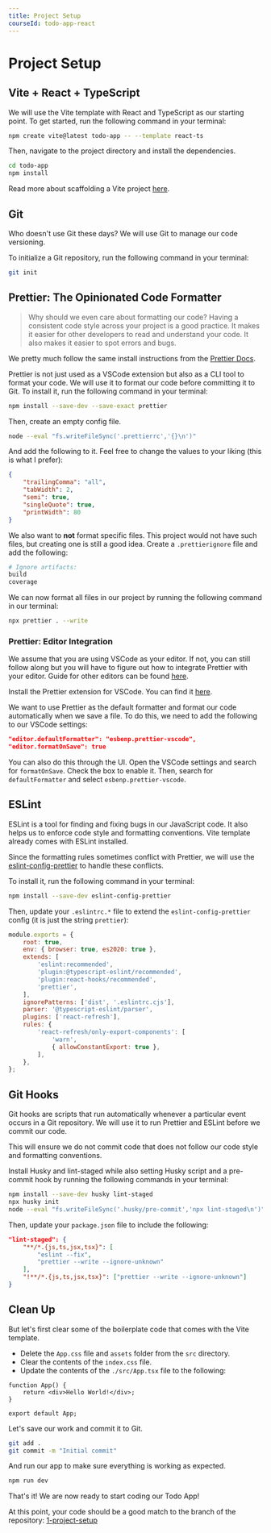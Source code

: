 ```yaml
---
title: Project Setup
courseId: todo-app-react
---
```


# Project Setup

## Vite + React + TypeScript

We will use the Vite template with React and TypeScript as our starting point. To get started, run the following command in your terminal:

```sh frame="none" showLineNumbers=false
npm create vite@latest todo-app -- --template react-ts
```

Then, navigate to the project directory and install the dependencies.

```sh frame="none" showLineNumbers=false
cd todo-app
npm install
```

Read more about scaffolding a Vite project [here](https://vitejs.dev/guide/#scaffolding-your-first-vite-project).

## Git

Who doesn't use Git these days? We will use Git to manage our code versioning.

To initialize a Git repository, run the following command in your terminal:

```sh frame="none" showLineNumbers=false
git init
```

## Prettier: The Opinionated Code Formatter

> Why should we even care about formatting our code? Having a consistent code style across your project is a good practice. It makes it easier for other developers to read and understand your code. It also makes it easier to spot errors and bugs.

We pretty much follow the same install instructions from the [Prettier Docs](https://prettier.io/docs/en/install).

Prettier is not just used as a VSCode extension but also as a CLI tool to format your code. We will use it to format our code before committing it to Git. To install it, run the following command in your terminal:

```sh frame="none" showLineNumbers=false
npm install --save-dev --save-exact prettier
```

Then, create an empty config file.

```sh frame="none" showLineNumbers=false
node --eval "fs.writeFileSync('.prettierrc','{}\n')"
```

And add the following to it. Feel free to change the values to your liking (this is what I prefer):

```json title=".prettierrc"
{
	"trailingComma": "all",
	"tabWidth": 2,
	"semi": true,
	"singleQuote": true,
	"printWidth": 80
}
```

We also want to **not** format specific files. This project would not have such files, but creating one is still a good idea. Create a `.prettierignore` file and add the following:

```sh frame="none" showLineNumbers=false
# Ignore artifacts:
build
coverage
```

We can now format all files in our project by running the following command in our terminal:

```sh frame="none" showLineNumbers=false
npx prettier . --write
```

### Prettier: Editor Integration

We assume that you are using VSCode as your editor. If not, you can still follow along but you will have to figure out how to integrate Prettier with your editor. Guide for other editors can be found [here](https://prettier.io/docs/en/editors).

Install the Prettier extension for VSCode. You can find it [here](https://marketplace.visualstudio.com/items?itemName=esbenp.prettier-vscode).

We want to use Prettier as the default formatter and format our code automatically when we save a file. To do this, we need to add the following to our VSCode settings:

```json frame="none" showLineNumbers=false
"editor.defaultFormatter": "esbenp.prettier-vscode",
"editor.formatOnSave": true
```

You can also do this through the UI. Open the VSCode settings and search for `formatOnSave`. Check the box to enable it. Then, search for `defaultFormatter` and select `esbenp.prettier-vscode`.

## ESLint

ESLint is a tool for finding and fixing bugs in our JavaScript code. It also helps us to enforce code style and formatting conventions. Vite template already comes with ESLint installed.

Since the formatting rules sometimes conflict with Prettier, we will use the [eslint-config-prettier](https://github.com/prettier/eslint-config-prettier#installation) to handle these conflicts.

To install it, run the following command in your terminal:

```sh frame="none" showLineNumbers=false
npm install --save-dev eslint-config-prettier
```

Then, update your `.eslintrc.*` file to extend the `eslint-config-prettier` config (it is just the string `prettier`):

```js {8}
module.exports = {
	root: true,
	env: { browser: true, es2020: true },
	extends: [
		'eslint:recommended',
		'plugin:@typescript-eslint/recommended',
		'plugin:react-hooks/recommended',
		'prettier',
	],
	ignorePatterns: ['dist', '.eslintrc.cjs'],
	parser: '@typescript-eslint/parser',
	plugins: ['react-refresh'],
	rules: {
		'react-refresh/only-export-components': [
			'warn',
			{ allowConstantExport: true },
		],
	},
};
```

## Git Hooks

Git hooks are scripts that run automatically whenever a particular event occurs in a Git repository. We will use it to run Prettier and ESLint before we commit our code.

This will ensure we do not commit code that does not follow our code style and formatting conventions.

Install Husky and lint-staged while also setting Husky script and a pre-commit hook by running the following commands in your terminal:

```sh frame="none" showLineNumbers=false
npm install --save-dev husky lint-staged
npx husky init
node --eval "fs.writeFileSync('.husky/pre-commit','npx lint-staged\n')"
```

Then, update your `package.json` file to include the following:

```json title="package.json"
"lint-staged": {
	"**/*.{js,ts,jsx,tsx}": [
		"eslint --fix",
		"prettier --write --ignore-unknown"
	],
	"!**/*.{js,ts,jsx,tsx}": ["prettier --write --ignore-unknown"]
}
```

## Clean Up

But let's first clear some of the boilerplate code that comes with the Vite template.

- Delete the `App.css` file and `assets` folder from the `src` directory.
- Clear the contents of the `index.css` file.
- Update the contents of the `./src/App.tsx` file to the following:

```tsx title="App.tsx"
function App() {
	return <div>Hello World!</div>;
}

export default App;
```

Let's save our work and commit it to Git.

```sh frame="none" showLineNumbers=false
git add .
git commit -m "Initial commit"
```

And run our app to make sure everything is working as expected.

```sh frame="none" showLineNumbers=false
npm run dev
```

That's it! We are now ready to start coding our Todo App!

At this point, your code should be a good match to the branch of the repository: [1-project-setup](https://github.com/Frontend-Hire/todo-app-react-tdd-typescript/tree/1-project-setup)
